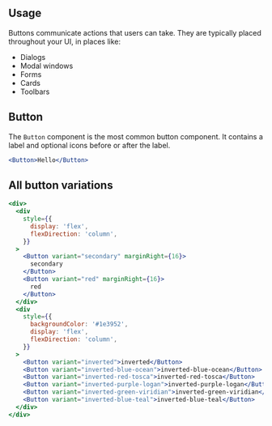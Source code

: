 
## Usage

Buttons communicate actions that users can take. They are typically placed throughout your UI, in places like:

- Dialogs
- Modal windows
- Forms
- Cards
- Toolbars

## Button

The `Button` component is the most common button component.
It contains a label and optional icons before or after the label.

```jsx
<Button>Hello</Button>
```

## All button variations

```jsx
<div>
  <div
    style={{
      display: 'flex',
      flexDirection: 'column',
    }}
  >
    <Button variant="secondary" marginRight={16}>
      secondary
    </Button>
    <Button variant="red" marginRight={16}>
      red
    </Button>
  </div>
  <div
    style={{
      backgroundColor: '#1e3952',
      display: 'flex',
      flexDirection: 'column',
    }}
  >
    <Button variant="inverted">inverted</Button>
    <Button variant="inverted-blue-ocean">inverted-blue-ocean</Button>
    <Button variant="inverted-red-tosca">inverted-red-tosca</Button>
    <Button variant="inverted-purple-logan">inverted-purple-logan</Button>
    <Button variant="inverted-green-viridian">inverted-green-viridian</Button>
    <Button variant="inverted-blue-teal">inverted-blue-teal</Button>
  </div>
</div>
```
